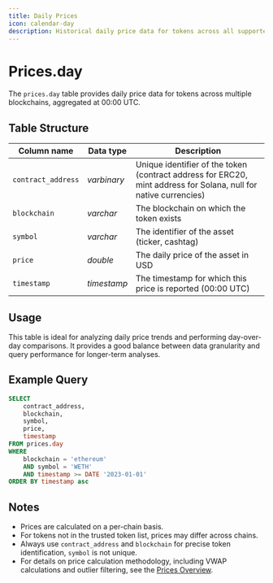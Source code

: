 ```yaml
---
title: Daily Prices
icon: calendar-day
description: Historical daily price data for tokens across all supported blockchains, aggregated at 00:00 UTC
---
```


# Prices.day

The `prices.day` table provides daily price data for tokens across multiple blockchains, aggregated at 00:00 UTC.

## Table Structure

| Column name        | Data type   | Description                                   |
| ------------------ | ----------- | --------------------------------------------- |
| `contract_address` | _varbinary_ | Unique identifier of the token (contract address for ERC20, mint address for Solana, null for native currencies) |
| `blockchain`       | _varchar_   | The blockchain on which the token exists      |
| `symbol`           | _varchar_   | The identifier of the asset (ticker, cashtag) |
| `price`            | _double_    | The daily price of the asset in USD           |
| `timestamp`        | _timestamp_ | The timestamp for which this price is reported (00:00 UTC) |

## Usage

This table is ideal for analyzing daily price trends and performing day-over-day comparisons. It provides a good balance between data granularity and query performance for longer-term analyses.

## Example Query

```sql
SELECT 
    contract_address,
    blockchain,
    symbol,
    price,
    timestamp
FROM prices.day
WHERE 
    blockchain = 'ethereum' 
    AND symbol = 'WETH'
    AND timestamp >= DATE '2023-01-01'
ORDER BY timestamp asc
```

## Notes

- Prices are calculated on a per-chain basis.
- For tokens not in the trusted token list, prices may differ across chains.
- Always use `contract_address` and `blockchain` for precise token identification, `symbol` is not unique.
- For details on price calculation methodology, including VWAP calculations and outlier filtering, see the [Prices Overview](/data-catalog/curated/prices/overview#methodology).